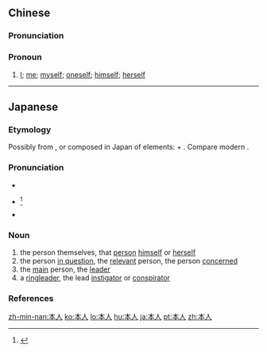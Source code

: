 ==Chinese==
{{zh-forms}}

===Pronunciation===
{{zh-pron
|m=běnrén
|c=bun2 jan4
|h=pfs=pún-ngìn
|mn=pún-lâng
|ma=Zh-benrén.ogg
|cat=pron
}}

===Pronoun===
{{zh-pronoun}}

# [[I]]; [[me]]; [[myself]]; [[oneself]]; [[himself]]; [[herself]]

{{zh-cat|Intermediate}}

----

==Japanese==
{{ja-kanjitab|ほん|にん|yomi=on}}

===Etymology===
Possibly from {{der|ja|ltc|-|sort=ほんにん}}, or composed in Japan of {{cog|zhx}} elements: {{m|ja|本|tr=hon||main; real; the one under discussion}} + {{m|ja|人|tr=nin||person}}. Compare modern {{cog|zh|本人|tr=běnrén}}.

===Pronunciation===
* {{l|ja|sc=Latn|音読み|On'yomi}}
* {{ja-accent-common|a|ほ|んにん}}<ref name="NHK">{{R:NHK Hatsuon}}</ref>
* {{IPA|lang=ja|[hõ̞ɴnĩɴ]}}

===Noun===
{{ja-noun|ほんにん}}

# the person themselves, that [[person]] [[himself]] or [[herself]]
# the person [[in question]], the [[relevant]] person, the person [[concerned]]
# the [[main]] person, the [[leader]]
# a [[ringleader]], the lead [[instigator]] or [[conspirator]]

===References===
<references/>

[[zh-min-nan:本人]]
[[ko:本人]]
[[lo:本人]]
[[hu:本人]]
[[ja:本人]]
[[pt:本人]]
[[zh:本人]]